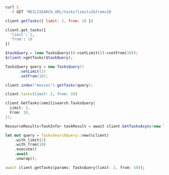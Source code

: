 <CodeGroup>

```bash cURL
curl \
  -X GET 'MEILISEARCH_URL/tasks?limit=2&from=10
```

```javascript JS
client.getTasks({ limit: 2, from: 10 })
```

```python Python
client.get_tasks({
  'limit': 2,
  'from': 10
})
```

```php PHP
$taskQuery = (new TasksQuery())->setLimit(2)->setFrom(10));
$client->getTasks($taskQuery);
```

```java Java
TasksQuery query = new TasksQuery()
      .setLimit(2)
      .setFrom(10);

client.index("movies").getTasks(query);
```

```ruby Ruby
client.tasks(limit: 2, from: 10)
```

```go Go
client.GetTasks(&meilisearch.TasksQuery{
  Limit: 2,
  From: 10,
});
```

```csharp C#
ResourceResults<TaskInfo> taskResult = await client.GetTasksAsync(new TasksQuery { Limit = 2, From = 10 });
```

```rust Rust
let mut query = TasksSearchQuery::new(&client)
    .with_limit(2)
    .with_from(10)
    .execute()
    .await
    .unwrap();
```

```dart Dart
await client.getTasks(params: TasksQuery(limit: 2, from: 10));
```
</CodeGroup>